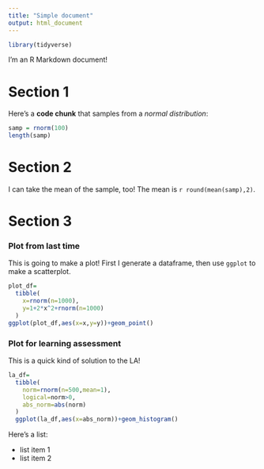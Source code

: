 ```yaml
---
title: "Simple document"
output: html_document
---
```


```r
library(tidyverse)
```


I'm an R Markdown document! 

# Section 1

Here's a **code chunk** that samples from 
a _normal distribution_:

```r
samp = rnorm(100)
length(samp)
```

# Section 2

I can take the mean of the sample, too!
The mean is `r round(mean(samp),2)`.

# Section 3
### Plot from last time

This is going to make a plot! First I generate a dataframe, then use `ggplot` to make a scatterplot.

<!--eval=FALSE, message=FALSE, echo=FALSE-->

```r
plot_df=
  tibble(
    x=rnorm(n=1000),
    y=1+2*x^2+rnorm(n=1000)
  )
ggplot(plot_df,aes(x=x,y=y))+geom_point()
```


### Plot for learning assessment

This is a quick kind of solution to the LA!
```r
la_df=
  tibble(
    norm=rnorm(n=500,mean=1),
    logical=norm>0,
    abs_norm=abs(norm)
  )
  ggplot(la_df,aes(x=abs_norm))+geom_histogram()
```

Here's a list:

* list item 1
* list item 2
